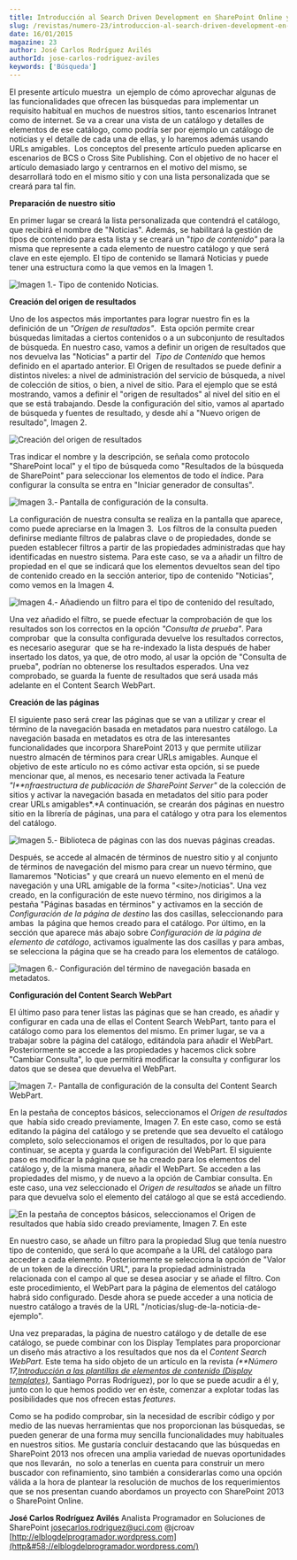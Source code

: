 ```yaml
---
title: Introducción al Search Driven Development en SharePoint Online y SharePoint 2013
slug: /revistas/numero-23/introduccion-al-search-driven-development-en-sharepoint-online-y-sharepoint-2013
date: 16/01/2015
magazine: 23
author: José Carlos Rodríguez Avilés
authorId: jose-carlos-rodriguez-aviles
keywords: ['Búsqueda']
---
```






​El presente artículo muestra  un ejemplo de cómo aprovechar algunas de las funcionalidades que ofrecen las búsquedas para implementar un requisito habitual en muchos de nuestros sitios, tanto escenarios Intranet como de internet. Se va a crear una vista de un catálogo y detalles de elementos de ese catálogo, como podría ser por ejemplo un catálogo de noticias y el detalle de cada una de ellas, y lo haremos además usando URLs amigables.  Los conceptos del presente artículo pueden aplicarse en escenarios de BCS o Cross Site Publishing. Con el objetivo de no hacer el artículo demasiado largo y centrarnos en el motivo del mismo, se desarrollará todo en el mismo sitio y con una lista personalizada que se creará para tal fin.

**Preparación de nuestro sitio**

En primer lugar se creará la lista personalizada que contendrá el catálogo, que recibirá el nombre de "Noticias". Además, se habilitará la gestión de tipos de contenido para esta lista y se creará un "*tipo de contenido"* para la misma que represente a cada elemento de nuestro catálogo y que será clave en este ejemplo. El tipo de contenido se llamará Noticias y puede tener una estructura como la que vemos en la Imagen 1.

![Imagen 1.- Tipo de contenido Noticias.](../../../images/numero23/introduccion-al-search-driven-development-en-sharepoint-online-y-sharepoint-2013/imagen1.png)

**Creación del origen de resultados**

Uno de los aspectos más importantes para lograr nuestro fin es la definición de un *"Origen de resultados"*.  Esta opción permite crear búsquedas limitadas a ciertos contenidos o a un subconjunto de resultados de búsqueda. En nuestro caso, vamos a definir un origen de resultados que nos devuelva las "Noticias" a partir del  *Tipo de Contenido* que hemos definido en el apartado anterior. El Origen de resultados se puede definir a distintos niveles: a nivel de administración del servicio de búsqueda, a nivel de colección de sitios, o bien, a nivel de sitio. Para el ejemplo que se está mostrando, vamos a definir el "origen de resultados" al nivel del sitio en el que se está trabajando. Desde la configuración del sitio, vamos al apartado de búsqueda y fuentes de resultado, y desde ahí a "Nuevo origen de resultado", Imagen 2.

![Creación del origen de resultados](../../../images/numero23/introduccion-al-search-driven-development-en-sharepoint-online-y-sharepoint-2013/imagen2.png)

Tras indicar el nombre y la descripción, se señala como protocolo "SharePoint local" y el tipo de búsqueda como "Resultados de la búsqueda de SharePoint" para seleccionar los elementos de todo el índice. Para configurar la consulta se entra en "Iniciar generador de consultas".

![Imagen 3.- Pantalla de configuración de la consulta.](../../../images/numero23/introduccion-al-search-driven-development-en-sharepoint-online-y-sharepoint-2013/imagen3.png)

La configuración de nuestra consulta se realiza en la pantalla que aparece, como puede apreciarse en la Imagen 3.  Los filtros de la consulta pueden definirse mediante filtros de palabras clave o de propiedades, donde se pueden establecer filtros a partir de las propiedades administradas que hay identificadas en nuestro sistema. Para este caso, se va a añadir un filtro de propiedad en el que se indicará que los elementos devueltos sean del tipo de contenido creado en la sección anterior, tipo de contenido "Noticias", como vemos en la Imagen 4.

![Imagen 4.- Añadiendo un filtro para el tipo de contenido del resultado,](../../../images/numero23/introduccion-al-search-driven-development-en-sharepoint-online-y-sharepoint-2013/imagen4.png)

Una vez añadido el filtro, se puede efectuar la comprobación de que los resultados son los correctos en la opción *"Consulta de prueba"*. Para comprobar  que la consulta configurada devuelve los resultados correctos, es necesario asegurar  que se ha re-indexado la lista después de haber insertado los datos, ya que, de otro modo, al usar la opción de "Consulta de prueba", podrían no obtenerse los resultados esperados. Una vez comprobado, se guarda la fuente de resultados que será usada más adelante en el Content Search WebPart.

**Creación de las páginas**

El siguiente paso será crear las páginas que se van a utilizar y crear el término de la navegación basada en metadatos para nuestro catálogo. La navegación basada en metadatos es otra de las interesantes funcionalidades que incorpora SharePoint 2013 y que permite utilizar nuestro almacén de términos para crear URLs amigables. Aunque el objetivo de este artículo no es cómo activar esta opción, si se puede mencionar que, al menos, es necesario tener activada la Feature *"I**nfraestructura de publicación de SharePoint Server"* de la colección de sitios y activar la navegación basada en metadatos del sitio para poder crear URLs amigables*.*A continuación, se crearán dos páginas en nuestro sitio en la librería de páginas, una para el catálogo y otra para los elementos del catálogo.

![Imagen 5.- Biblioteca de páginas con las dos nuevas páginas creadas.](../../../images/numero23/introduccion-al-search-driven-development-en-sharepoint-online-y-sharepoint-2013/imagen5.png)

Después, se accede al almacén de términos de nuestro sitio y al conjunto de términos de navegación del mismo para crear un nuevo término, que llamaremos "Noticias" y que creará un nuevo elemento en el menú de navegación y una URL amigable de la forma "&lt;site&gt;/noticias". Una vez creado, en la configuración de este nuevo término, nos dirigimos a la pestaña "Páginas basadas en términos" y activamos en la sección de *Configuración de la página de destino* las dos casillas, seleccionando para ambas  la página que hemos creado para el catálogo. Por último, en la sección que aparece más abajo sobre *Configuración de la página de elemento de catálogo*, activamos igualmente las dos casillas y para ambas, se selecciona la página que se ha creado para los elementos de catálogo.

![Imagen 6.- Configuración del término de navegación basada en metadatos.](../../../images/numero23/introduccion-al-search-driven-development-en-sharepoint-online-y-sharepoint-2013/imagen6.png)

**Configuración del Content Search WebPart**

El último paso para tener listas las páginas que se han creado, es añadir y configurar en cada una de ellas el Content Search WebPart, tanto para el catálogo como para los elementos del mismo. En primer lugar, se va a trabajar sobre la página del catálogo, editándola para añadir el WebPart. Posteriormente se accede a las propiedades y hacemos click sobre "Cambiar Consulta", lo que permitirá modificar la consulta y configurar los datos que se desea que devuelva el WebPart.

![Imagen 7.- Pantalla de configuración de la consulta del Content Search WebPart.](../../../images/numero23/introduccion-al-search-driven-development-en-sharepoint-online-y-sharepoint-2013/imagen7.png)

En la pestaña de conceptos básicos, seleccionamos el *Origen de resultados* que  había sido creado previamente, Imagen 7. En este caso, como se está editando la página del catálogo y se pretende que sea devuelto el catálogo completo, solo seleccionamos el origen de resultados, por lo que para continuar, se acepta y guarda la configuración del WebPart. El siguiente paso es modificar la página que se ha creado para los elementos del catálogo y, de la misma manera, añadir el WebPart. Se acceden a las propiedades del mismo, y de nuevo a la opción de Cambiar consulta. En este caso, una vez seleccionado el *Origen de resultados* se añade un filtro para que devuelva solo el elemento del catálogo al que se está accediendo.

![En la pestaña de conceptos básicos, seleccionamos el Origen de resultados que había sido creado previamente, Imagen 7. En este ](../../../images/numero23/introduccion-al-search-driven-development-en-sharepoint-online-y-sharepoint-2013/imagen8.png)

En nuestro caso, se añade un filtro para la propiedad Slug que tenía nuestro tipo de contenido, que será lo que acompañe a la URL del catálogo para acceder a cada elemento. Posteriormente se selecciona la opción de "Valor de un token de la dirección URL", para la propiedad administrada relacionada con el campo al que se desea asociar y se añade el filtro. Con este procedimiento, el WebPart para la página de elementos del catálogo habrá sido configurado. Desde ahora se puede acceder a una noticia de nuestro catálogo a través de la URL "/noticias/slug-de-la-noticia-de-ejemplo".

Una vez preparadas, la página de nuestro catálogo y de detalle de ese catálogo, se puede combinar con los Display Templates para proporcionar un diseño más atractivo a los resultados que nos da el *Content Search WebPart*. Este tema ha sido objeto de un artículo en la revista *(**Número 17,*[*Introducción a las plantillas de elementos de contenido (Display templates)*](/revistas/numero-17/introduccion-plantillas-elementos-contenido-display-templates), Santiago Porras Rodríguez), por lo que se puede acudir a él y, junto con lo que hemos podido ver en éste, comenzar a explotar todas las posibilidades que nos ofrecen estas *features*.

Como se ha podido comprobar, sin la necesidad de escribir código y por medio de las nuevas herramientas que nos proporcionan las búsquedas, se pueden generar de una forma muy sencilla funcionalidades muy habituales en nuestros sitios. Me gustaría concluir destacando que las búsquedas en SharePoint 2013 nos ofrecen una amplia variedad de nuevas oportunidades que nos llevarán,  no solo a tenerlas en cuenta para construir un mero buscador con refinamiento, sino también a considerarlas como una opción válida a la hora de plantear la resolución de muchos de los requerimientos que se nos presentan cuando abordamos un proyecto con SharePoint 2013 o SharePoint Online.



**José Carlos Rodríguez Avilés**
Analista Programador en Soluciones de SharePoint
[josecarlos.rodriguez@uci.com](mailto&#58;josecarlos.rodriguez@uci.com)
@jcroav
[http://elblogdelprogramador.wordpress.com](http&#58;//elblogdelprogramador.wordpress.com/)

